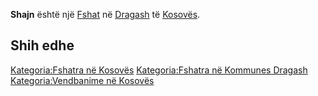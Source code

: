 {{Fshat në Kosovës
 | Emri                = Shajn
| sqi_D_name = Shajn
| sqi_D_FULL_NAME_RO = Shajn
| sqi_D_FULL_NAME_ND_RO = Shajn
| sqi_D_SORT_NAME_RG = SHAJN
| sqi_D_FULL_NAME_RG = Shajn
| sqi_D_FULL_NAME_ND_RG = Shajn
| sqi_V_name = Shajnovë II (Dytë)
| sqi_V_FULL_NAME_RO = Shajnovë II (Dytë) Shajnë Shajnovc Shajne Shajnë II (Dytë)
| sqi_V_FULL_NAME_ND_RO = Shajnove II (Dyte) Shajne Shajnovc Shajne Shajne II (Dyte)
| sqi_V_SORT_NAME_RG = SHAJNOVEIIDYTE SHAJNE SHAJNOVC SHAJNE SHAJNEIIDYTE
| sqi_V_FULL_NAME_RG = Shajnovë II (Dytë) Shajnë Shajnovc Shajne Shajnë II (Dytë)
| sqi_V_FULL_NAME_ND_RG = Shajnove II (Dyte) Shajne Shajnovc Shajne Shajne II (Dyte)
| srp_D_name = Šainovce
| srp_D_FULL_NAME_RO = Šainovce
| srp_D_FULL_NAME_ND_RO = Sainovce
| srp_D_SORT_NAME_RG = SAINOVCE
| srp_D_FULL_NAME_RG = Šainovce
| srp_D_FULL_NAME_ND_RG = Sainovce
| srp_DS_name = Шаиновце
| srp_DS_FULL_NAME_RO = Шаиновце
| srp_DS_FULL_NAME_ND_RO = Шаиновце
| srp_DS_SORT_NAME_RG = ШАИНОВЦЕ
| srp_DS_FULL_NAME_RG = Шаиновце
| srp_DS_FULL_NAME_ND_RG = Шаиновце
| srp_V_name = Šajnovce
| srp_V_FULL_NAME_RO = Šajnovce
| srp_V_FULL_NAME_ND_RO = Sajnovce
| srp_V_SORT_NAME_RG = SAJNOVCE
| srp_V_FULL_NAME_RG = Šajnovce
| srp_V_FULL_NAME_ND_RG = Sajnovce
| srp_VS_name = Шајновце
| srp_VS_FULL_NAME_RO = Шајновце
| srp_VS_FULL_NAME_ND_RO = Шајновце
| srp_VS_SORT_NAME_RG = ШАЈНОВЦЕ
| srp_VS_FULL_NAME_RG = Шајновце
| srp_VS_FULL_NAME_ND_RG = Шајновце

 | Emri (Rasa dhanore) = 
 | Figura              = 
 | Shteti              = Kosovo
 | Komuna              = Dragash
 | Kodi postar         = 
 | Sipërfaqja          = 

 | Popullsia           = 

 | Regj. i popullsisë  = 
 | Dend. e popullsisë  = 
 | Faqja zyrtare       = 
 <!--- Koordinatat ----> 
 | Gjerësia            = 42.048611
 | Gjatësia            = 20.746667
 | Lartësia            = 
}}
'''Shajn''' është një [[Fshat]] në [[Dragash]] të [[Kosovës]].

<!-- == Gjeografia == -->
<!-- == Historia == -->
<!-- == Demografia == -->
== Shih edhe ==
{{Komuna Dragash}}
{{Kosovo-Administrata-Cung}}

[[Kategoria:Fshatra në Kosovës]]
[[Kategoria:Fshatra në Kommunes Dragash]]
[[Kategoria:Vendbanime në Kosovës]]